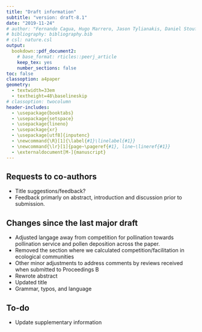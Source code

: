 ```yaml
---
title: "Draft information"
subtitle: "version: draft-8.1"
date: "2019-11-24"
# author: "Fernando Cagua, Hugo Marrero, Jason Tylianakis, Daniel Stouffer"
# bibliography: bibliography.bib
# csl: nature.csl
output:
  bookdown::pdf_document2:
    # base_format: rticles::peerj_article
    keep_tex: yes
    number_sections: false
toc: false
classoption: a4paper
geometry: 
  - textwidth=33em
  - textheight=48\baselineskip
# classoption: twocolumn
header-includes:
  - \usepackage{booktabs}
  - \usepackage{setspace}
  - \usepackage{lineno}
  - \usepackage{xr}
  - \usepackage[utf8]{inputenc}
  - \newcommand{\R}[1]{\label{#1}\linelabel{#1}}
  - \newcommand{\lr}[1]{page~\pageref{#1}, line~\lineref{#1}}
  - \externaldocument[M-]{manuscript}
---
```


\onehalfspacing

## Requests to co-authors

* Title suggestions/feedback?
* Feedback primarly on abstract, introduction and discussion prior to submission. 

## Changes since the last major draft

* Adjusted langage away from competition for pollination towards pollination service and pollen deposition across the paper.
* Removed the section where we calculated competition/facilitation in ecological communities
* Other minor adjustments to address comments by reviews received when submitted to Proceedings B
* Rewrote abstract
* Updated title
* Grammar, typos, and language

## To-do

* Update supplementary information
